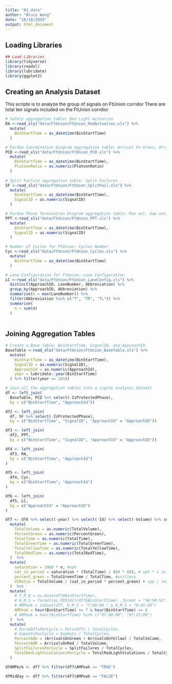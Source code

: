 ```yaml
---
title: "01_data"
author: "Bruce Wang"
date: "10/10/2019"
output: html_document
---
```


## Loading Libraries
```r
## Load Libraries
library(tidyverse)
library(readxl)
library(lubridate)
library(ggplot2)
```

## Creating an Analysis Dataset
This scripte is to analyze the group of signals on FtUnion corridor 
There are total ten signals included on the FtUnion corrdior
```r
# Safety aggregation table: Red Light Actuation
RA <-read_xls("data/FtUnion/FtUnion_RedActuation.xls") %>%
  mutate(
    BinStartTime = as_datetime(BinStartTime)
  )

# Purdue Coordination Diagram aggregation table: Arrival On Green, Arrival On Red, and Platoon Ratio
PCD <-read_xls("data/FtUnion/FtUnion_PCD.xls") %>% 
  mutate(
    BinStartTime = as_datetime(BinStartTime),
    PlatoonRatio = as.numeric(PlatoonRatio)
  )
    
# Split Failure aggregation table: Split Failures
SF <-read_xls("data/FtUnion/FtUnion_SplitFail.xls") %>% 
  mutate(
    BinStartTime = as_datetime(BinStartTime),
    SignalID = as.numeric(SignalID)
  )  

# Purdue Phase Termination Diagram aggregation table: Max out, Gap out, and Force Off
PPT <-read_xls("data/FtUnion/FtUnion_PPT.xls") %>% 
  mutate(
    BinStartTime = as_datetime(BinStartTime),
    SignalID = as.numeric(SignalID)
  )

# Number of Cycles for FtUnion: Cycles Number 
Cyc <-read_xls("data/FtUnion/FtUnion_Cycles.xls") %>%
  mutate(
    BinStartTime = as_datetime(BinStartTime)
  )

# Lane Configuration for FtUnion: Lane Configuration
LC <-read_xls("data/FtUnion/FtUnion_LaneConfig.xls") %>%
  distinct(ApproachID, LaneNumber, Abbreviation) %>%
  group_by(ApproachID, Abbreviation) %>%
  summarise(n = max(LaneNumber)) %>%
  filter(Abbreviation %in% c("T", "TR", "TL")) %>%
  summarise(
    n = sum(n)
  )
  
```

## Joining Aggregation Tables
```r
# Create a Base Table: BinStartTime, SignalID, and ApproachID
BaseTable <-read_xls("data/FtUnion/FtUnion_BaseTable.xls") %>%
  mutate(
    BinStartTime = as_datetime(BinStartTime),
    SignalID = as.numeric(SignalID),
    ApproachId = as.numeric(ApproachId),
    year = lubridate::year(BinStartTime)
  ) %>% filter(year == 2018)

# Join all the aggregation tables into a signle analysis dataset
df <- left_join(
  BaseTable, PCD %>% select(-IsProtectedPhase),
  by = c("BinStartTime", "ApproachId"))

df2 <- left_join(
  df, SF %>% select(-IsProtectedPhase),
  by = c("BinStartTime", "SignalID", "ApproachId" = "ApproachID"))

df3 <- left_join(
  df2, PPT, 
  by = c("BinStartTime", "SignalID", "ApproachId" = "ApproachID"))

df4 <- left_join(
  df3, RA,
  by = c("BinStartTime", "ApproachId")
)

df5 <- left_join(
  df4, Cyc,
  by = c("BinStartTime", "ApproachId")
)

df6 <- left_join(
  df5, LC,
  by = c("ApproachId" = "ApproachID")
)

df7 <- df6 %>% select(-year) %>% select(-Id) %>% select(-Volume) %>% select(-IsProtectedPhase) %>%
  mutate(
    TotalVolume = as.numeric(TotalVolume),
    PercentGreen = as.numeric(PercentGreen),
    TotalTime = as.numeric(TotalTime),
    TotalGreenTime = as.numeric(TotalGreenTime),
    TotalYellowTime = as.numeric(TotalYellowTime),
    TotalRedTime = as.numeric(TotalRedTime),
  )  %>% 
  mutate(
    saturation = 1969 * n, #vph
    sat_in_period = saturation * (TotalTime) / (60 * 60), # vph * s in period / s in hour = vp period
    percent_green = TotalGreenTime / TotalTime, #unitless
    VCRatio = TotalVolume / (sat_in_period * percent_green) # vpp / (max vpp * percent green)
  )  %>%
  mutate(
    # Y_M_D = as.Date(df7$BinStartTime),
    # H_M_S = format(as.POSIXct(df7$BinStartTime) ,format = "%H:%M:%S"),
    # AMPeak = subset(df7, H_M_S > "7:00:00 " & H_M_S < "8:45:00")
    AMPeak = hour(BinStartTime) >= 7 & hour(BinStartTime) <= 8
    # AMPeak = hour(BinStartTime) %in% c("07:00:00", "07:15:00")
  )  %>%
  mutate(
    # ForceOffsPerCycle = ForceOffs / TotalCycles,
    # GapoutsPerCycle = GapOuts / TotalCycles,
    PercentAOG = (ArrivalsOnGreen + ArrivalsOnYellow) / TotalVolume,
    PercentAOR = ArrivalsOnRed / TotalVolume,
    SplitFailuresPerCycle = SplitFailures / TotalCycles,
    TotalRedLightViolationsPerCycle = TotalRedLightViolations / TotalCycles
  )

dfAMPeck <- df7 %>% filter(df7$AMPeak == "TRUE")

dfMidDay <- df7 %>% filter(df7$AMPeak == "FALSE")
```